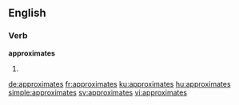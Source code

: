 
==English==

===Verb===
'''approximates'''

# {{en-third-person singular of|approximate}}

[[de:approximates]]
[[fr:approximates]]
[[ku:approximates]]
[[hu:approximates]]
[[simple:approximates]]
[[sv:approximates]]
[[vi:approximates]]